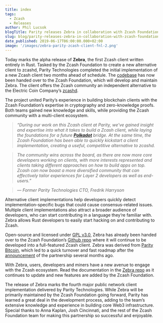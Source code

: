 ```yaml
---
title: index
tags:
  - Zcash
  - Releases
author: Phil Lucsok
blogTitle: Parity releases Zebra in collaboration with Zcash Foundation
slug: blog/parity-releases-zebra-in-collaboration-with-zcash-foundation/
date_published: 2019-06-17T06:00:00.000+02:00
image: '/images/zebra-parity-zcash-client-fnl-2.png'
---
```



Today marks the alpha release of **Zebra**, the first Zcash client written entirely in Rust. Tasked by the Zcash Foundation to create a new alternative client to zcashd, Parity Technologies completed the initial implementation of a new Zcash client two months ahead of schedule. The [codebase](https://github.com/ZcashFoundation/zebra) has now been handed over to the Zcash Foundation, which will develop and maintain Zebra. The client offers the Zcash community an independent alternative to the Electric Coin Company’s [zcashd](https://github.com/zcash/zcash).

The project united Parity’s experience in building blockchain clients with the Zcash Foundation’s expertise in cryptography and zero-knowledge proofs. Both teams gained new knowledge and skills, while providing the Zcash community with a multi-client ecosystem.

> _“During our work on this Zcash client at Parity, we've gained insight and expertise into what it takes to build a Zcash client, while laying the foundations for a future_ [**_Polkadot_**](https://polkadot.network/) _bridge. At the same time, the Zcash Foundation has been able to quickly kickstart a client implementation, creating a useful, competitive alternative to zcashd._

> _The community wins across the board, as there are now more core developers working on clients, with more interests represented and clients taking different approaches on how to build apps on top. Zcash can now boast a more diversified community that can effectively tailor experiences for Layer 2 developers as well as end-users.”_

> _— Former Parity Technologies CTO, Fredrik Harryson_

Alternative client implementations help developers quickly detect implementation-specific bugs that could cause consensus-related issues. Multiple client implementations also attract a broader audience of developers, who can start contributing in a language they’re familiar with. Zebra allows Rust developers to easily start hacking on and contributing to Zcash.

<YoutubeEmbed id="WduXasm8l-Y" thumbnail={ZebraThumbnail} />

Open-source and licensed under [GPL v3.0](https://www.gnu.org/licenses/gpl-3.0.en.html), Zebra has already been handed over to the Zcash Foundation’s [Github repo](https://github.com/ZcashFoundation/zebra) where it will continue to be developed into a full-featured Zcash client. Zebra was derived from [Parity Bitcoin](https://www.parity.io/bitcoin/), which led to a quick turnover and fast roadmap after the [announcement](https://www.parity.io/parity-teams-up-with-zcash-foundation-for-parity-zcash-client/) of the partnership several months ago.

With Zebra, users, developers and miners have a new avenue to engage with the Zcash ecosystem. Read the documentation in the [Zebra repo](https://github.com/ZcashFoundation/zebra) as it continues to update and new features are added by the Zcash Foundation.

The release of Zebra marks the fourth major public network client implementation delivered by Parity Technologies. While Zebra will be primarily maintained by the Zcash Foundation going forward, Parity has learned a great deal in the development process, adding to the team’s extensive knowledge and experience in building core Web3 infrastructure. Special thanks to Anna Kaplan, Josh Cincinnati, and the rest of the Zcash Foundation team for making this partnership so successful and enjoyable.
